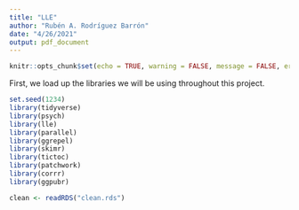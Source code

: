 ```yaml
---
title: "LLE"
author: "Rubén A. Rodríguez Barrón"
date: "4/26/2021"
output: pdf_document
---
```

```r
knitr::opts_chunk$set(echo = TRUE, warning = FALSE, message = FALSE, error = FALSE)
```

First, we load up the libraries we will be using throughout this project. 
```r
set.seed(1234)
library(tidyverse)
library(psych)
library(lle)
library(parallel)
library(ggrepel)
library(skimr)
library(tictoc)
library(patchwork)
library(corrr)
library(ggpubr)
```


```r
clean <- readRDS("clean.rds")
```
